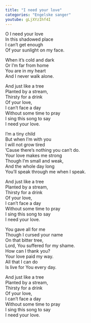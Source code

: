 ```yaml
---
title: "I need your love"
categories: "Engelske sanger"
youtube: gLjXYzIhf4I
---
```


O I need your love  
In this shadowed place  
I can't get enough  
Of your sunlight on my face.

When it's cold and dark  
Or I'm far from home  
You are in my heart  
And I never walk alone.

And just like a tree  
Planted by a stream,  
Thirsty for a drink  
Of your love,  
I can't face a day  
Without some time to pray  
I sing this song to say  
I need your love.

I'm a tiny child  
But when I'm with you  
I will not grow tired  
'Cause there's nothing you can't do.  
Your love makes me strong  
Though I'm small and weak,  
And the whole day long  
You'll speak through me when I speak.

And just like a tree  
Planted by a stream,  
Thirsty for a drink  
Of your love,  
I can't face a day  
Without some time to pray  
I sing this song to say  
I need your love.

You gave all for me  
Though I cursed your name  
On that bitter tree,  
Lord, You suffered for my shame.  
How can I thank you?  
Your love paid my way.  
All that I can do  
Is live for You every day.

And just like a tree  
Planted by a stream,  
Thirsty for a drink  
Of your love,  
I can't face a day  
Without some time to pray  
I sing this song to say  
I need your love.
